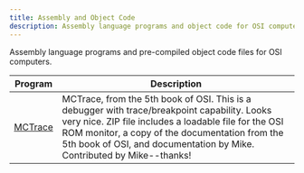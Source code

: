 ```yaml
---
title: Assembly and Object Code
description: Assembly language programs and object code for OSI computers
---
```


Assembly language programs and pre-compiled object code files for OSI computers.

| Program | Description |
|---------|-------------|
| [MCTrace](/programs/object/MCTrace.zip) | MCTrace, from the 5th book of OSI. This is a debugger with trace/breakpoint capability. Looks very nice. ZIP file includes a loadable file for the OSI ROM monitor, a copy of the documentation from the 5th book of OSI, and documentation by Mike. Contributed by Mike--thanks! |